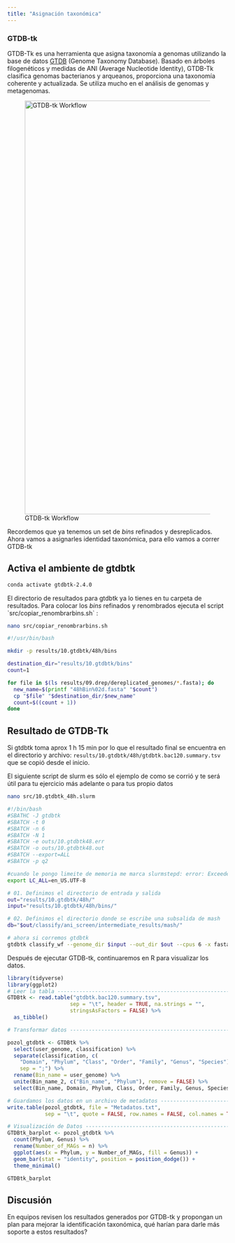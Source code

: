 ```yaml
---
title: "Asignación taxonómica"
---
```


### GTDB-tk

GTDB-Tk es una herramienta que asigna taxonomía a genomas utilizando la base de datos [GTDB](https://gtdb.ecogenomic.org/) (Genome Taxonomy Database). Basado en árboles filogenéticos y medidas de ANI (Average Nucleotide Identity), GTDB-Tk clasifica genomas bacterianos y arqueanos, proporciona una taxonomía coherente y actualizada. Se utiliza mucho en el análisis de genomas y metagenomas.

![GTDB-tk Workflow](Figures/GTDB-tk_worflow.png){fig-align="center" width="944"}

Recordemos que ya tenemos un set de *bins* refinados y desreplicados. Ahora vamos a asignarles identidad taxonómica, para ello vamos a correr GTDB-tk

::: callout-important
## Activa el ambiente de gtdbtk

``` bash
conda activate gtdbtk-2.4.0
```
:::

El directorio de resultados para gtdbtk ya lo tienes en tu carpeta de resultados. Para colocar los *bins* refinados y renombrados ejecuta el script \`src/copiar_renombrarbins.sh\` :

``` bash
nano src/copiar_renombrarbins.sh
```

``` bash
#!/usr/bin/bash

mkdir -p results/10.gtdbtk/48h/bins

destination_dir="results/10.gtdbtk/bins"
count=1

for file in $(ls results/09.drep/dereplicated_genomes/*.fasta); do
  new_name=$(printf "48hBin%02d.fasta" "$count")
  cp "$file" "$destination_dir/$new_name"
  count=$((count + 1))
done
```

::: callout-caution
## Resultado de GTDB-Tk

Si gtdbtk toma aprox 1 h 15 min por lo que el resultado final se encuentra en el directorio y archivo: `results/10.gtdbtk/48h/gtdbtk.bac120.summary.tsv` que se copió desde el inicio.

El siguiente script de slurm es sólo el ejemplo de como se corrió y te será útil para tu ejercicio más adelante o para tus propio datos
:::

``` bash
nano src/10.gtdbtk_48h.slurm
```

``` bash
#!/bin/bash
#SBATHC -J gtdbtk
#SBATCH -t 0
#SBATCH -n 6
#SBATCH -N 1
#SBATCH -e outs/10.gtdbtk48.err
#SBATCH -o outs/10.gtdbtk48.out
#SBATCH --export=ALL
#SBATCH -p q2

#cuando le pongo limeite de memoria me marca slurmstepd: error: Exceeded job memory limit 
export LC_ALL=en_US.UTF-8

# 01. Definimos el directorio de entrada y salida
out="results/10.gtdbtk/48h/"
input="results/10.gtdbtk/48h/bins/"

# 02. Definimos el directorio donde se escribe una subsalida de mash
db="$out/classify/ani_screen/intermediate_results/mash/"

# ahora si corremos gtdbtk
gtdbtk classify_wf --genome_dir $input --out_dir $out --cpus 6 -x fasta --mash_db $db
```

Después de ejecutar GTDB-tk, continuaremos en R para visualizar los datos.

``` r
library(tidyverse)
library(ggplot2)
# Leer la tabla ------------------------------------------------------------####
GTDBtk <- read.table("gtdbtk.bac120.summary.tsv", 
                    sep = "\t", header = TRUE, na.strings = "", 
                    stringsAsFactors = FALSE) %>%
  as_tibble()

# Transformar datos --------------------------------------------------------####

pozol_gtdbtk <- GTDBtk %>%
  select(user_genome, classification) %>%
  separate(classification, c(
    "Domain", "Phylum", "Class", "Order", "Family", "Genus", "Species"), 
    sep = ";") %>%
  rename(Bin_name = user_genome) %>%
  unite(Bin_name_2, c("Bin_name", "Phylum"), remove = FALSE) %>%
  select(Bin_name, Domain, Phylum, Class, Order, Family, Genus, Species)

# Guardamos los datos en un archivo de metadatos ---------------------------####
write.table(pozol_gtdbtk, file = "Metadatos.txt", 
            sep = "\t", quote = FALSE, row.names = FALSE, col.names = TRUE)

# Visualización de Datos ---------------------------------------------------####
GTDBtk_barplot <- pozol_gtdbtk %>%
  count(Phylum, Genus) %>%
  rename(Number_of_MAGs = n) %>%
  ggplot(aes(x = Phylum, y = Number_of_MAGs, fill = Genus)) + 
  geom_bar(stat = "identity", position = position_dodge()) +
  theme_minimal()

GTDBtk_barplot
```

::: callout-important
## Discusión

En equipos revisen los resultados generados por GTDB-tk y propongan un plan para mejorar la identificación taxonómica, qué harían para darle más soporte a estos resultados?
:::
